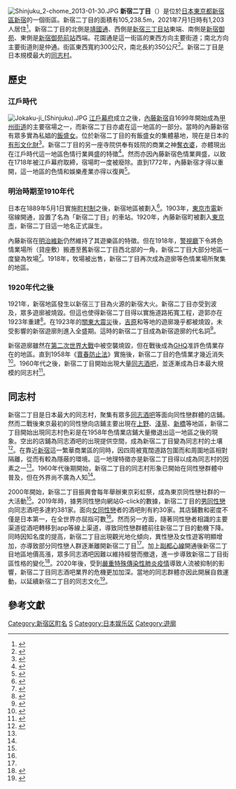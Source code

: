 {{noteTA
|G1=Unit
|G2=Medicine
}}
[[File:Shinjuku_2-chome_2013-01-30.JPG|right]]
'''新宿二丁目'''（{{jpn|j=新宿二丁目|rm=Shinjuku Nichōme|kana=しんじゅくにちょうめ}}）是位於[[日本|日本]][[東京都|東京都]][[新宿區|新宿區]][[新宿|新宿]]的一個街區。新宿二丁目的面積有105,238.5m{{sup|2}}，2021年7月1日時有1,203人居住<ref>{{cite web|url=https://www.city.shinjuku.lg.jp/content/000314686.pdf|script-title=ja:住民基本台帳人口　町丁別男女別人口及び世帯数|accessdate=2021-07-28|publisher={{lang|ja|新宿区}}|language=ja|deadurl=no|archive-url=https://web.archive.org/web/20210728150003/https://www.city.shinjuku.lg.jp/content/000314686.pdf|archive-date=2021-07-28}}</ref>。新宿二丁目的北側是[[東京都道302號新宿兩國線|靖國通]]、西側是[[新宿三丁目站|新宿三丁目站]]東端、南側是[[新宿御苑|新宿御苑]]、東側是[[新宿御苑前站|新宿御苑前站]]西端。花園通是這一街區的東西方向主要街道；南北方向主要街道則是仲通。街區東西寬約300公尺，南北長約350公尺<ref>{{cite web|url=https://www.huffingtonpost.jp/entry/story_jp_5eb11c6bc5b6a15b6f458e35|script-title=ja:新宿二丁目は、孤独だった大学生の私を救ってくれた。 #SAVEthe2CHOME を願う、あるゲイの人生|accessdate=2021-07-29|publisher={{lang|ja|HUFFPOST}}|language=ja|deadurl=no|archive-date=2021-07-29|archive-url=https://web.archive.org/web/20210729185239/https://www.huffingtonpost.jp/entry/story_jp_5eb11c6bc5b6a15b6f458e35}}</ref>。新宿二丁目是日本規模最大的[[同志村|同志村]]。

== 歷史 ==
=== 江戶時代 ===
[[File:Jokaku-ji_(Shinjuku).JPG|left]]
[[江戶幕府|江戶幕府]]成立之後，[[內藤新宿|內藤新宿]]自1699年開始成為[[甲州街道|甲州街道]]的主要宿場之一，而新宿二丁目亦處在這一地區的一部分。當時的內藤新宿有眾多實為私娼的[[飯盛女|飯盛女]]。位於新宿二丁目的{{link-ja|成覺寺|成覚寺}}有飯盛女的集體墓地，現在是日本的[[有形文化財|有形文化財]]<ref>{{cite web|url=https://www.regasu-shinjuku.or.jp/rekihaku/collection/shinjuku-collection/rekishishiryo/479/|script-title=ja:指定　有形文化財（歴史資料）　子供合埋碑|accessdate=2021-07-29|publisher={{lang|ja|新宿歴史博物館}}|language=ja|deadurl=no|archive-date=2021-07-29|archive-url=https://web.archive.org/web/20210729145950/https://www.regasu-shinjuku.or.jp/rekihaku/collection/shinjuku-collection/rekishishiryo/479/}}</ref>。新宿二丁目的另一座寺院{{link-ja|太宗寺|太宗寺}}供奉有妓院的商業之神[[奪衣婆|奪衣婆]]，亦體現出在江戶時代這一地區色情行業興盛的特徵<ref>{{cite web|url=https://www.regasu-shinjuku.or.jp/rekihaku/collection/shinjuku-collection/tangible-folk-cultural-property/504/|script-title=ja:指定　有形民俗文化財　太宗寺の奪衣婆像|accessdate=2021-07-29|publisher={{lang|ja|新宿歴史博物館}}|language=ja|deadurl=no|archive-date=2021-07-29|archive-url=https://web.archive.org/web/20210729145941/https://www.regasu-shinjuku.or.jp/rekihaku/collection/shinjuku-collection/tangible-folk-cultural-property/504/}}</ref>。然而亦因內藤新宿色情業興盛，以致在1718年被江戶幕府取締，宿場町一度被廢除。直到1772年，內藤新宿才得以重開，這一地區的色情和娛樂產業亦得以復興<ref>{{cite web|url=https://kabukicho-culture-press.jp/all/history/1993|script-title=ja:新宿街史５　内藤新宿の復活|accessdate=2021-07-29|publisher={{lang|ja|歌舞伎町文化新聞}}|language=ja|deadurl=no|archive-date=2021-07-29|archive-url=https://web.archive.org/web/20210729155033/https://kabukicho-culture-press.jp/all/history/1993}}</ref>。

=== 明治時期至1910年代 ===
日本在1889年5月1日實施[[町村制|町村制]]之後，新宿地區被劃入{{link-ja|南豐島郡|南豊島郡}}{{link-ja|內藤新宿町|内藤新宿町}}<ref>{{cite web|url=https://smtrc.jp/town-archives/city/shinjuku/index.html|script-title=ja:新宿|accessdate=2021-07-29|publisher={{lang|ja|三井住友トラスト不動産}}|language=ja|deadurl=no|archive-date=2021-02-25|archive-url=https://web.archive.org/web/20210225145528/https://smtrc.jp/town-archives/city/shinjuku/index.html}}</ref>。1903年，[[東京都電車|東京市電]]新宿線開通，設置了名為「新宿二丁目」的車站。1920年，內藤新宿町被劃入[[東京市|東京市]]{{link-ja|四谷區|四谷区}}，新宿二丁目這一地名正式誕生。

內藤新宿在[[明治維新|明治維新]]仍然維持了其遊樂區的特徵。但在1918年，[[警視廳|警視廳]]下令將色情業場所（貸座敷）搬遷至舊新宿二丁目西北部的一角，新宿二丁目大部分地區一度變為牧場<ref>{{cite web|url=http://codh.rois.ac.jp/edo-maps/owariya/30/1862/30-072.html.ja|script-title=ja:有馬兵庫頭|accessdate=2021-07-29|publisher={{lang|ja|人文学オープンデータ共同利用センター}}|language=ja|deadurl=no|archive-date=2021-02-25|archive-url=https://web.archive.org/web/20210225042518/http://codh.rois.ac.jp/edo-maps/owariya/30/1862/30-072.html.ja}}</ref>。1918年，牧場被出售，新宿二丁目再次成為遊廓等色情業場所聚集的地區。

=== 1920年代之後 ===
1921年，新宿地區發生以新宿三丁目為火源的新宿大火。新宿二丁目亦受到波及，眾多遊廓被燒毀。但這也使得新宿二丁目得以實施道路拓寬工程，遊郭亦在1923年重建<ref>{{cite web|url=http://www.bousai.go.jp/kyoiku/kyokun/kyoukunnokeishou/rep/1923_kanto_daishinsai_2/pdf/11_chap2-3.pdf|script-title=ja:第３節 警察の対応|accessdate=2021-07-29|publisher={{lang|ja|内閣府}}|language=ja|deadurl=no|archive-date=2017-05-12|archive-url=https://web.archive.org/web/20170512114650/http://www.bousai.go.jp/kyoiku/kyokun/kyoukunnokeishou/rep/1923_kanto_daishinsai_2/pdf/11_chap2-3.pdf}}</ref>。在1923年的[[關東大震災|關東大震災]]後，[[吉原|吉原]]和{{link-ja|洲崎|洲崎}}等地的遊廓幾乎都被燒毀，未受影響的新宿遊廓則進入全盛期。這時的新宿二丁目成為新宿遊廓的代名詞<ref>{{cite web|url=https://dot.asahi.com/photogallery/archives/2019030700047/|script-title=ja:【写真特集】この歴史なくして、現在はありえない　新宿の「昭和」を探す|accessdate=2021-07-29|publisher={{lang|ja|AERA}}|language=ja|deadurl=no|archive-date=2021-07-29|archive-url=https://web.archive.org/web/20210729162225/https://dot.asahi.com/photogallery/archives/2019030700047/}}</ref>。

新宿遊廓雖然在[[第二次世界大戰|第二次世界大戰]]中被空襲燒毀，但在戰後成為[[駐日盟軍總司令|GHQ]]准許色情業存在的{{link-ja|赤線|赤線}}地區。直到1958年《[[賣春防止法|賣春防止法]]》實施後，新宿二丁目的色情業才幾近消失<ref>{{cite web|url=http://www.shinjuku-ohdoori.jp/h05-06.html|script-title=ja:売春防止法実施と地下鉄丸の内線の開通|accessdate=2021-07-29|publisher={{lang|ja|新宿大通商店街}}|language=ja|deadurl=no|archive-date=2019-09-04|archive-url=https://web.archive.org/web/20190904213412/http://www.shinjuku-ohdoori.jp/h05-06.html}}</ref>。1960年代之後，新宿二丁目開始出現大量[[同志酒吧|同志酒吧]]，並逐漸成為日本最大規模的同志村<ref>{{cite web|url=https://gendai.ismedia.jp/articles/-/66256|script-title=ja:新宿二丁目は、なぜ「ゲイバーの街」になったのか|accessdate=2021-07-29|publisher={{lang|ja|現代ビジネス}}|language=ja|deadurl=no|archive-date=2020-08-10|archive-url=https://web.archive.org/web/20200810060851/https://gendai.ismedia.jp/articles/-/66256}}</ref>。

== 同志村 ==
新宿二丁目是日本最大的同志村，聚集有眾多[[同志酒吧|同志酒吧]]等面向同性戀群體的店鋪。然而二戰後東京最初的同性戀向店鋪主要出現在[[上野|上野]]、[[淺草|淺草]]、[[新橋_(東京都港區)|新橋]]等地區，新宿二丁目開始出現同志村色彩是在1958年色情業店鋪大量撤退出這一地區之後的現象。空出的店鋪為同志酒吧的出現提供空間，成為新宿二丁目變為同志村的土壤<ref name="fushimi">{{cite book |author={{lang|ja|伏見憲明}}|script-title=ja:『新宿二丁目』 |year=2019 |publisher={{lang|ja|新潮社}} |location=東京都 |isbn=978-4-10-610818-1|language=ja}}</ref>{{rp|6-7}}。在靠近[[新宿|新宿]]這一繁華商業區的同時，因四周被寬闊道路包圍而和周圍地區相對隔離，從而有較為隱蔽的環境。這一地理特徵亦是新宿二丁目得以成為同志村的因素之一<ref name="fushimi"></ref>{{rp|162-163}}。1960年代後期開始，新宿二丁目的同志村形象已開始在同性戀群體中普及，但在外界尚不廣為人知<ref name="fushimi"></ref>{{rp|179}}。

2000年開始，新宿二丁目振興會每年舉辦東京彩虹祭，成為東京同性戀社群的一大活動<ref name="fushimi"></ref>{{rp|249}}。2019年時，據男同性戀向網站G-click的數據，新宿二丁目的[[男同性戀|男同性戀]]向同志酒吧多達約381家。面向[[女同性戀|女同性戀]]者的酒吧則有約30家。其店鋪數和密度不僅是日本第一，在全世界亦屈指可數<ref name="fushimi"></ref>{{rp|13-14}}。然而另一方面，隨著同性戀者相識的主要渠道從酒吧轉移到app等線上渠道，導致同性戀群體前往新宿二丁目的動機下降。同時因知名度的提高，新宿二丁目出現觀光地化傾向，異性戀及女性遊客明顯增加，亦導致部分同性戀人群逐漸離開新宿二丁目<ref name="fushimi"></ref>{{rp|8-9}}。加上[[副都心線|副都心線]]開通後新宿二丁目地區地價高漲，眾多同志酒吧因難以維持經營而撤退，進一步導致新宿二丁目街區性格的變化<ref>{{cite book|author={{lang|ja|竜超}}|script-title=ja:『消える「新宿二丁目」―異端文化の花園の命脈を断つのは誰だ?』 |year=2009 |publisher={{lang|ja|彩流社}} |location=東京都 |isbn=978-4779114106|language=ja}}</ref>{{rp|147-155}}。2020年後，受到[[2019冠狀病毒病日本疫情|嚴重特殊傳染性肺炎疫情]]導致人流被抑制的影響，新宿二丁目同志酒吧業界的危機更加加深。當地的同志群體亦因此開展自救運動，以延續新宿二丁目的同志文化<ref>{{cite web|url=https://www.huffingtonpost.jp/entry/story_jp_5eb10557c5b60a927781315e|script-title=ja:新宿二丁目を救うために、奔走する人たちがいる。老舗バーの“ママ”になった私の想い|accessdate=2021-07-30|publisher={{lang|ja|HUFFPOST}}|language=ja|deadurl=no|archive-date=2021-07-29|archive-url=https://web.archive.org/web/20210729163602/https://www.huffingtonpost.jp/entry/story_jp_5eb10557c5b60a927781315e}}</ref>。

== 參考文獻 ==
{{Reflist}}

{{LGBT in Japan}}
{{Portal bar|日本|LGBT}}
{{DEFAULTSORT:Shinjuku-Nichome}}
[[Category:新宿区町名|Category:新宿区町名]]
[[Category:日本的同志村|S]]
[[Category:日本娱乐区|Category:日本娱乐区]]
[[Category:遊廓|Category:遊廓]]